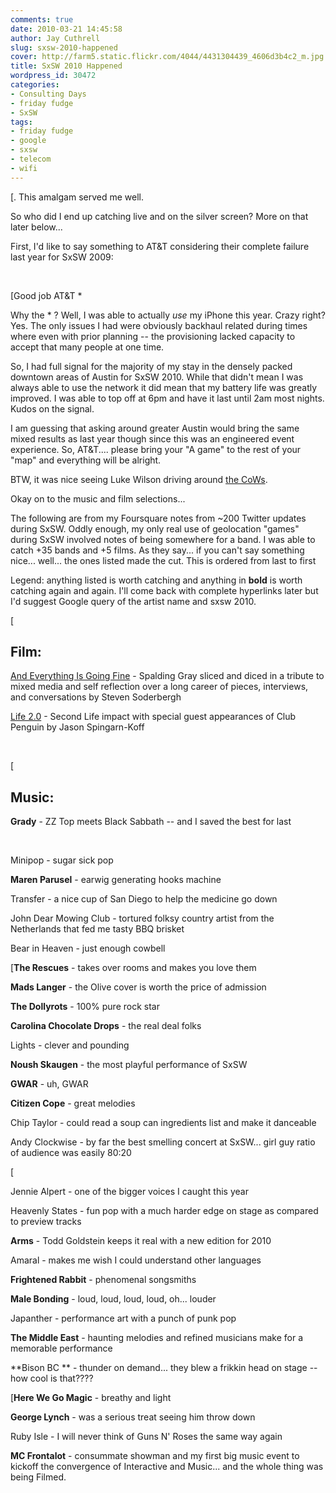 ```yaml
---
comments: true
date: 2010-03-21 14:45:58
author: Jay Cuthrell
slug: sxsw-2010-happened
cover: http://farm5.static.flickr.com/4044/4431304439_4606d3b4c2_m.jpg
title: SxSW 2010 Happened
wordpress_id: 30472
categories:
- Consulting Days
- friday fudge
- SxSW
tags:
- friday fudge
- google
- sxsw
- telecom
- wifi
---
```


[.  This amalgam served me well.




So who did I end up catching live and on the silver screen?  More on that later below...




First, I'd like to say something to AT&T considering their complete failure last year for SxSW 2009:




 




[Good job AT&T *




Why the * ?  Well, I was able to actually _use_ my iPhone this year. Crazy right?  Yes.  The only issues I had were obviously backhaul related during times where even with prior planning -- the provisioning lacked capacity to accept that many people at one time.




So, I had full signal for the majority of my stay in the densely packed downtown areas of Austin for SxSW 2010.  While that didn't mean I was always able to use the network it did mean that my battery life was greatly improved.  I was able to top off at 6pm and have it last until 2am most nights.  Kudos on the signal.




I am guessing that asking around greater Austin would bring the same mixed results as last year though since this was an engineered event experience. So, AT&T.... please bring your "A game" to the rest of your "map" and everything will be alright.




BTW, it was nice seeing Luke Wilson driving around [the CoWs](http://en.wikipedia.org/wiki/Cell_on_wheels).




Okay on to the music and film selections...




The following are from my Foursquare notes from ~200 Twitter updates during SxSW.  Oddly enough, my only real use of geolocation "games" during SxSW involved notes of being somewhere for a band.   I was able to catch +35 bands and +5 films.  As they say... if you can't say something nice... well... the ones listed made the cut.  This is ordered from last to first




Legend: anything listed is worth catching and anything in **bold** is worth catching again and again.  I'll come back with complete hyperlinks later but I'd suggest Google query of the artist name and sxsw 2010.




[




## Film:




[And Everything Is Going Fine](http://www.imdb.com/title/tt1122614/) - Spalding Gray sliced and diced in a tribute to mixed media and self reflection over a long career of pieces, interviews, and conversations by Steven Soderbergh




[Life 2.0](http://www.imdb.com/title/tt1518809/) - Second Life impact with special guest appearances of Club Penguin by Jason Spingarn-Koff




 




[




## Music:




**Grady** - ZZ Top meets Black Sabbath -- and I saved the best for last




 




Minipop - sugar sick pop




**Maren Parusel** - earwig generating hooks machine




Transfer - a nice cup of San Diego to help the medicine go down




John Dear Mowing Club - tortured folksy country artist from the Netherlands that fed me tasty BBQ brisket




Bear in Heaven - just enough cowbell




[**The Rescues** - takes over rooms and makes you love them




**Mads Langer** - the Olive cover is worth the price of admission




**The Dollyrots** - 100% pure rock star




**Carolina Chocolate Drops** - the real deal folks




Lights - clever and pounding




**Noush Skaugen** - the most playful performance of SxSW




**GWAR** - uh, GWAR




**Citizen Cope** - great melodies




Chip Taylor - could read a soup can ingredients list and make it danceable




Andy Clockwise - by far the best smelling concert at SxSW... girl guy ratio of audience was easily 80:20




[




Jennie Alpert - one of the bigger voices I caught this year




Heavenly States - fun pop with a much harder edge on stage as compared to preview tracks




**Arms** - Todd Goldstein keeps it real with a new edition for 2010




Amaral - makes me wish I could understand other languages




**Frightened Rabbit** - phenomenal songsmiths




**Male Bonding** - loud, loud, loud, loud, oh... louder




Japanther - performance art with a punch of punk pop




**The Middle East** - haunting melodies and refined musicians make for a memorable performance




**Bison BC ** - thunder on demand... they blew a frikkin head on stage -- how cool is that????




[**Here We Go Magic** - breathy and light




**George Lynch** - was a serious treat seeing him throw down




Ruby Isle - I will never think of Guns N' Roses the same way again




**MC Frontalot** - consummate showman and my first big music event to kickoff the convergence of Interactive and Music... and the whole thing was being Filmed.
